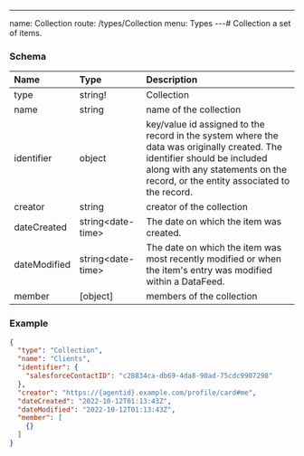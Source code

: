 ---
name: Collection
route: /types/Collection
menu: Types
---# Collection
a set of items.


### Schema
| Name | Type | Description |
|:-----| :--- | :---------- |
| type | string! | Collection  |
| name | string | name of the collection  |
| identifier | object | key/value id assigned to the record in the system where the data was originally created. The identifier should be included along with any statements on the record, or the entity associated to the record.  |
| creator | string | creator of the collection  |
| dateCreated | string&lt;date-time&gt;  | The date on which the item was created.  |
| dateModified | string&lt;date-time&gt;  | The date on which the item was most recently modified or when the item's entry was modified within a DataFeed.  |
| member | [object] | members of the collection  |

### Example
```json
{
  "type": "Collection",
  "name": "Clients",
  "identifier": {
    "salesforceContactID": "c28834ca-db69-4da8-90ad-75cdc9907298"
  },
  "creator": "https://{agentid}.example.com/profile/card#me",
  "dateCreated": "2022-10-12T01:13:43Z",
  "dateModified": "2022-10-12T01:13:43Z",
  "member": [
    {}
  ]
}
```
